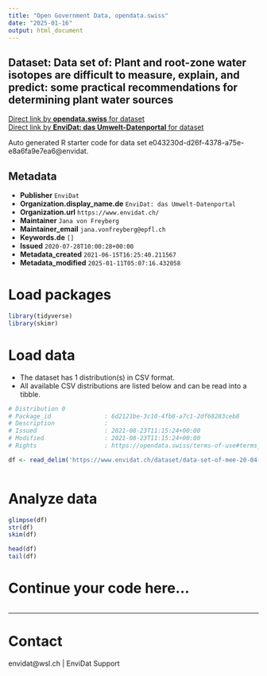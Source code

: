```yaml
---
title: "Open Government Data, opendata.swiss"
date: "2025-01-16"
output: html_document
---
```


## Dataset: Data set of: Plant and root-zone water isotopes are difficult to measure, explain, and predict: some practical recommendations for determining plant water sources



[Direct link by **opendata.swiss** for dataset](https://opendata.swiss/de/dataset/data-set-of-plant-and-root-zone-water-isotopes-are-difficult-to-measure-explain-and-predict-som)<br>
[Direct link by **EnviDat: das Umwelt-Datenportal** for dataset](https://www.envidat.ch/#/metadata/data-set-of-mee-20-04-264)

Auto generated R starter code for data set e043230d-d26f-4378-a75e-e8a6fa9e7ea6@envidat.

## Metadata

- **Publisher** `EnviDat`
- **Organization.display_name.de** `EnviDat: das Umwelt-Datenportal`
- **Organization.url** `https://www.envidat.ch/`
- **Maintainer** `Jana von Freyberg`
- **Maintainer_email** `jana.vonfreyberg@epfl.ch`
- **Keywords.de** `[]`
- **Issued** `2020-07-28T10:00:28+00:00`
- **Metadata_created** `2021-06-15T16:25:40.211567`
- **Metadata_modified** `2025-01-11T05:07:16.432058`


# Load packages

```r

library(tidyverse)
library(skimr)

```

# Load data

-   The dataset has 1 distribution(s) in CSV format.
-   All available CSV distributions are listed below and can be read into a tibble.

```r

# Distribution 0
# Package_id               : 6d2121be-3c10-4fb8-a7c1-2df68283ceb8
# Description              : 
# Issued                   : 2021-08-23T11:15:24+00:00
# Modified                 : 2021-08-23T11:15:24+00:00
# Rights                   : https://opendata.swiss/terms-of-use#terms_by

df <- read_delim('https://www.envidat.ch/dataset/data-set-of-mee-20-04-264/resource/30659165-421b-49fb-baf3-1a20505c8554')



```

# Analyze data

```r

glimpse(df)
str(df)
skim(df)

head(df)
tail(df)

```

# Continue your code here...

```r

```

------------------------------------------------------------------------

# Contact

envidat@wsl.ch | EnviDat Support
